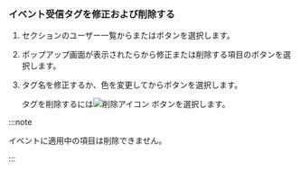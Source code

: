 ### イベント受信タグを修正および削除する

1. <Cmdname sid="alert_receive_settings_by_member" className="uitext" />セクションのユーザー一覧から<Cmdname sid="add_tag" className="uitext" />または<LinkImage img="ico-add.svg" desc="追加" />ボタンを選択します。

2. <Cmdname sid="event_tag" className="uitext" />ポップアップ画面が表示されたら<Cmdname sid="event_tag_list" className="uitext" />から修正または削除する項目の<LinkImage img="ico-edit.svg" desc="編集" />ボタンを選択します。

3. タグ名を修正するか、色を変更してから<Cmdname sid="apply" className="uitext" />ボタンを選択します。

   タグを削除するには![削除アイコン](/img/ico-trash-red.svg) <Cmdname sid="delete_tag" className="uitext" />ボタンを選択します。

:::note

イベントに適用中の<Cmdname sid="event_tag" className="uitext" />項目は削除できません。

:::
